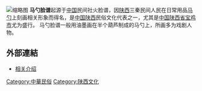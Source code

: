 [[File:一个马勺脸谱。.jpg|缩略图]]
{{Expert|time=2015-12-14T03:57:04+00:00}}
'''马勺脸谱'''起源于[[中国|中国]]民间社火脸谱，因[[陕西|陕西]]三秦民间人民在日常用品[[马勺|马勺]]上刻画相关形象而得名，是[[中国|中国]][[陕西|陕西]]民俗文化代表之一，尤其是[[中国|中国]][[陕西省|陕西省]][[宝鸡市|宝鸡市]]尤为盛行。
马勺脸谱一般用油墨画在半个葫芦制成的马勺上，所画多为戏剧人物。

== 外部連結 ==
*[http://www.chinadaily.com.cn/dfpd/shaanxi_mswh/2011-04-13/content_2297491.html 相关介绍] {{Wayback|url=http://www.chinadaily.com.cn/dfpd/shaanxi_mswh/2011-04-13/content_2297491.html |date=20140714200336 }}

[[Category:中華民俗|Category:中華民俗]]
[[Category:陕西文化|Category:陕西文化]]